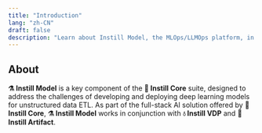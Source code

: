 ```yaml
---
title: "Introduction"
lang: "zh-CN"
draft: false
description: "Learn about Instill Model, the MLOps/LLMOps platform, in the project Instill Core: https://github.com/instill-ai/instill-core"
---
```


## About

**⚗️ Instill Model** is a key component of the **🔮 Instill Core** suite,
designed to address the challenges of developing and deploying deep learning
models for unstructured data ETL. As part of the full-stack AI solution offered
by **🔮 Instill Core**, **⚗️ Instill Model** works in conjunction with **💧
Instill VDP** and **💾 Instill Artifact**.
